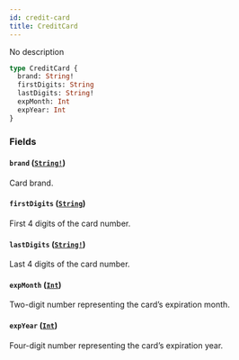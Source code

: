 ```yaml
---
id: credit-card
title: CreditCard
---
```


No description

```graphql
type CreditCard {
  brand: String!
  firstDigits: String
  lastDigits: String!
  expMonth: Int
  expYear: Int
}
```

### Fields

#### `brand` ([`String!`](/developer/api-reference/scalars/string.mdx))

Card brand.

#### `firstDigits` ([`String`](/developer/api-reference/scalars/string.mdx))

First 4 digits of the card number.

#### `lastDigits` ([`String!`](/developer/api-reference/scalars/string.mdx))

Last 4 digits of the card number.

#### `expMonth` ([`Int`](/developer/api-reference/scalars/int.mdx))

Two-digit number representing the card’s expiration month.

#### `expYear` ([`Int`](/developer/api-reference/scalars/int.mdx))

Four-digit number representing the card’s expiration year.
